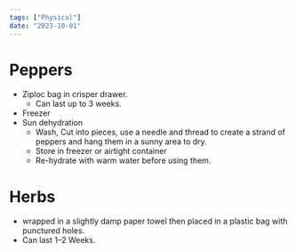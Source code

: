 ```yaml
---
tags: ["Physical"]
date: "2023-10-01"
---
```


# Peppers

- Ziploc bag in crisper drawer.
	- Can last up to 3 weeks.
- Freezer
- Sun dehydration
	- Wash, Cut into pieces, use a needle and thread to create a strand of peppers and hang them in a sunny area to dry.
	- Store in freezer or airtight container
	- Re-hydrate with warm water before using them.

# Herbs

- wrapped in a slightly damp paper towel then placed in a plastic bag with punctured holes.
- Can last 1–2 Weeks.
